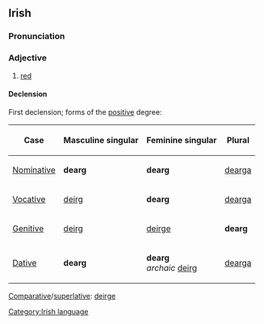 ==Irish==
===Pronunciation===
{{IPA|[ˈd&#690;arəg]}}
===Adjective===
#[[red]]
====Declension====
First declension; forms of the [[positive]] degree:
{|{{prettytable100}}
!Case
!Masculine singular
!Feminine singular
!Plural
|-
| [[Nominative]]
| '''dearg'''
| '''dearg'''
| [[dearga]]
|-
| [[Vocative]]
| [[deirg]]
| '''dearg'''
| [[dearga]]
|-
| [[Genitive]]
| [[deirg]]
| [[deirge]]
| '''dearg'''
|-
| [[Dative]]
| '''dearg'''
| '''dearg'''<br>''archaic'' [[deirg]]
| [[dearga]]
|}

[[Comparative]]/[[superlative]]: [[deirge]]

[[Category:Irish language]]
